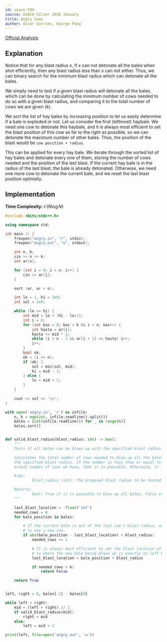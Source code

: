 ```yaml
---
id: usaco-594
source: USACO Silver 2016 January
title: Angry Cows
author: Óscar Garries, George Pong
---
```


[Official Analysis](http://www.usaco.org/current/data/sol_angry_silver_jan16.html)

## Explanation

Notice that for any blast radius $x$, If $x$ can not detonate all the bales when shot efficiently, then any blast radius less than $x$ can not either. Thus, we can binary search for the minimum blast radius which can detonate all the bales.

We simply need to test if a given blast radius will detonate all the bales, which can be done by calculating the minimum number of cows needed to do so with a given blast radius, and comparing it to the total number of cows we are given ($k$).

We sort the list of hay bales by increasing position to let us easily determine if a bale is exploded or not. Let us consider the first (leftmost) haybale. We need one cow to detonate this haybale, and it is always most efficient to set the blast position of this cow as far to the right as possible, so we can detonate the maximum number of other bales. Thus, the position of the blast would be `cow position + radius`.

This can be applied for every hay bale. We iterate through the sorted list of hay bales and detonate every one of them, storing the number of cows needed and the position of the last blast. If the current hay bale is in the radius of the last blast, the bale is already detonated. Otherwise, we need one more cow to detonate the current bale, and we reset the last blast position optimally.


## Implementation

**Time Complexity:** $\mathcal{O}(N \log N)$

<LanguageSection>


<CPPSection>

```cpp
#include <bits/stdc++.h>

using namespace std;

int main () {
	freopen("angry.in", "r", stdin);
	freopen("angry.out", "w", stdout);

	int n, k;
	cin >> n >> k;
	int ar[n];

	for (int i = 0; i < n; i++) {
		cin >> ar[i];
	}

	sort (ar, ar + n);

	int lo = 1, hi = 1e9;
	int sol = 1e9;

	while (lo <= hi) {
		int mid = lo + (hi - lo)/2;
		int i = 0;
		for (int kas = 0; kas < k && i < n; kas++) {
			int hasta = ar[i];
			hasta += mid * 2;
			while (i < n - 1 && ar[i + 1] <= hasta) i++;
			i++;
		}
		bool ok;
		ok = (i >= n);
		if (ok) {
			sol = min(sol, mid);
			hi = mid - 1;
		} else {
			lo = mid + 1;
		}
	}

	cout << sol << '\n';
}

```

</CPPSection>

<PySection>

```py
with open('angry.in', 'r') as infile:
	n, k = map(int, infile.readline().split())
	bales = [int(infile.readline()) for _ in range(n)]
	bales.sort()


def valid_blast_radius(blast_radius: int) -> bool:
	"""
	Tests if all bales can be blown up with the specified blast radius.

	Calculates the total number of cows needed to blow up all the bales with
	the specified blast radius. If the number is less than or equal to the
	actual number of cows we have, then it is possible. Otherwise, it is not.

	Args:
			blast_radius (int): The proposed blast radius to be tested.

	Returns:
			bool: True if it is possible to blow up all bales, False otherwise
	"""

	last_blast_location = -float('inf')
	needed_cows = 0
	for bale_position in bales:

		# If the current bale is out of the last cow's blast radius, we need
		# to use a new cow.
		if abs(bale_position - last_blast_location) > blast_radius:
			needed_cows += 1

			# It is always most efficient to set the blast location of the current cow
			# to where the new bale being blown up is exactly on left boundary.
			last_blast_location = bale_position + blast_radius

			if needed_cows > k:
				return False

	return True


left, right = 0, bales[-1] - bales[0]

while left < right:
	mid = (left + right) // 2
	if valid_blast_radius(mid):
		right = mid
	else:
		left = mid + 1

print(left, file=open('angry.out', 'w'))
```

</PySection>

</LanguageSection>
